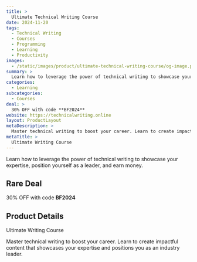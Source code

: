 ```yaml
---
title: >
  Ultimate Technical Writing Course
date: 2024-11-20
tags:
  - Technical Writing
  - Courses
  - Programming
  - Learning
  - Productivity
images:
  - /static/images/product/ultimate-technical-writing-course/og-image.png
summary: >
  Learn how to leverage the power of technical writing to showcase your expertise, position yourself as a leader, and earn money.
categories:
  - Learning
subcategories:
  - Courses
deal: >
  30% OFF with code **BF2024**
website: https://technicalwriting.online
layout: ProductLayout
metaDescription: >
  Master technical writing to boost your career. Learn to create impactful content that showcases your expertise and positions you as an industry leader.
metaTitle: >
  Ultimate Writing Course
---
```

Learn how to leverage the power of technical writing to showcase your expertise, position yourself as a leader, and earn money.

## Rare Deal

30% OFF with code **BF2024**

## Product Details
Ultimate Writing Course

Master technical writing to boost your career. Learn to create impactful content that showcases your expertise and positions you as an industry leader.
